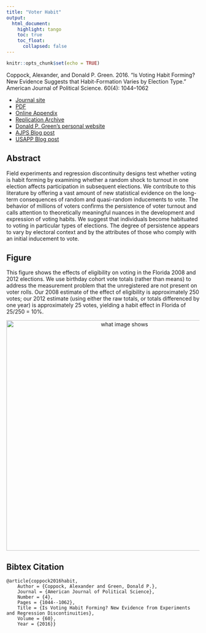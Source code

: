 ```yaml
---
title: "Voter Habit"
output: 
  html_document:
    highlight: tango
    toc: true
    toc_float:
      collapsed: false
---
```


```r
knitr::opts_chunk$set(echo = TRUE)
```

Coppock, Alexander, and Donald P. Green. 2016. "Is Voting Habit Forming? New Evidence Suggests that Habit-Formation Varies by Election Type." American Journal of Political Science. 60(4): 1044–1062

- [Journal site](http://onlinelibrary.wiley.com/doi/10.1111/ajps.12210/abstract)
- [PDF](papers/CG_habit.pdf)
- [Online Appendix](papers/CG_habit_appendix.pdf)
- [Replication Archive](https://dataverse.harvard.edu/dataset.xhtml?persistentId=doi:10.7910/DVN/ALZVAW)
- [Donald P. Green's personal website](https://sites.google.com/site/donaldpgreen/)
- [AJPS Blog post](https://ajps.org/2015/09/28/measuring-the-habit-forming-effects-of-voting/)
- [USAPP Blog post](http://blogs.lse.ac.uk/usappblog/2015/10/07/experiments-and-eligibility-cutoffs-show-that-voting-is-habit-forming/) 

## Abstract

Field experiments and regression discontinuity designs test whether voting is habit forming by examining whether a random shock to turnout in one election affects participation in subsequent elections. We contribute to this literature by offering a vast amount of new statistical evidence on the long-term consequences of random and quasi-random inducements to vote. The behavior of millions of voters confirms the persistence of voter turnout and calls attention to theoretically meaningful nuances in the development and expression of voting habits. We suggest that individuals become habituated to voting in particular types of elections. The degree of persistence appears to vary by electoral context and by the attributes of those who comply with an initial inducement to vote.

## Figure

This figure shows the effects of eligibility on voting in the Florida 2008 and 2012 elections.  We use birthday cohort vote totals (rather than means) to address the measurement problem that the unregistered are not present on voter rolls. Our 2008 estimate of the effect of eligibility is approximately 250 votes; our 2012 estimate (using either the raw totals, or totals differenced by one year) is approximately 25 votes, yielding a habit effect in Florida of 25/250 = 10%.

<center><img src="Images/RD_blog_fig.png" alt="what image shows" width="600"></center>

## Bibtex Citation

```
@article{coppock2016habit,
	Author = {Coppock, Alexander and Green, Donald P.},
	Journal = {American Journal of Political Science},
	Number = {4},
	Pages = {1044--1062},
	Title = {Is Voting Habit Forming? New Evidence from Experiments and Regression Discontinuities},
	Volume = {60},
	Year = {2016}}
```